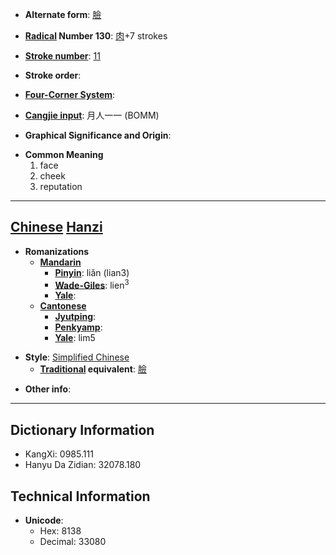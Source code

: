 * '''Alternate form''': [[臉]]

* '''[[Wiktionary:Chinese radical index| Radical]] Number 130''': [[Wiktionary:Chinese radical index 肉|肉]]+7 strokes

* '''[[Wiktionary:Chinese total strokes index|Stroke number]]''': [[Wiktionary:Chinese total strokes index 11|11]]

* '''Stroke order''': 

* '''[[Wiktionary:Chinese four corner index|Four-Corner System]]''': 

* '''[[Wiktionary:Chinese Cangjie index|Cangjie input]]''': 月人一一 (BOMM)

* '''Graphical Significance and Origin''': 

* '''Common Meaning'''
*#face
*# cheek
*# reputation


----

== [[Chinese]] [[Hanzi]] ==

* '''Romanizations'''
** '''[[Mandarin]]'''
*** '''[[Pinyin]]''': liǎn (lian3)
*** '''[[Wade-Giles]]''': lien<sup>3</sup>
*** '''[[Yale]]''': 
** '''[[Cantonese]]'''
*** '''[[Jyutping]]''':
*** '''[[Penkyamp]]''': 
*** '''[[Yale]]''': lim5

* '''Style''': [[Simplified Chinese]] 
** '''[[Traditional Chinese|Traditional]] equivalent''': [[臉]]

* '''Other info''': 

----

== Dictionary Information ==

* KangXi: 0985.111
* Hanyu Da Zidian: 32078.180

== Technical Information ==

* '''Unicode''':
** Hex: 8138
** Decimal: 33080